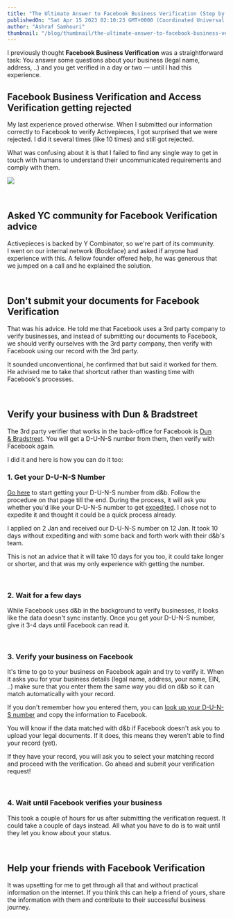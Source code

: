 ```yaml
---
title: "The Ultimate Answer to Facebook Business Verification (Step by Step)"
publishedOn: "Sat Apr 15 2023 02:10:23 GMT+0000 (Coordinated Universal Time)"
author: "Ashraf Samhouri"
thumbnail: "/blog/thumbnail/the-ultimate-answer-to-facebook-business-verification-step-by-step.webp"
---
```


I previously thought **Facebook Business Verification** was a straightforward task: You answer some questions about your business (legal name, address, ..) and you get verified in a day or two — until I had this experience.

Facebook Business Verification and Access Verification getting rejected
-----------------------------------------------------------------------

My last experience proved otherwise. When I submitted our information correctly to Facebook to verify Activepieces, I got surprised that we were rejected. I did it several times (like 10 times) and still got rejected.

What was confusing about it is that I failed to find any single way to get in touch with humans to understand their uncommunicated requirements and comply with them.

![](https://uploads-ssl.webflow.com/62c21c5254de25f99c48bdfe/6428584415bba04598420832_Screenshot%202023-04-01%20at%2018.13.27.png)

‍

Asked YC community for Facebook Verification advice
---------------------------------------------------

Activepieces is backed by Y Combinator, so we're part of its community. I went on our internal network (Bookface) and asked if anyone had experience with this. A fellow founder offered help, he was generous that we jumped on a call and he explained the solution.

‍

Don't submit your documents for Facebook Verification
-----------------------------------------------------

That was his advice. He told me that Facebook uses a 3rd party company to verify businesses, and instead of submitting our documents to Facebook, we should verify ourselves with the 3rd party company, then verify with Facebook using our record with the 3rd party.

It sounded unconventional, he confirmed that but said it worked for them. He advised me to take that shortcut rather than wasting time with Facebook's processes.

‍

Verify your business with Dun & Bradstreet
------------------------------------------

The 3rd party verifier that works in the back-office for Facebook is [Dun & Bradstreet](https://www.dnb.com/). You will get a D-U-N-S number from them, then verify with Facebook again.

I did it and here is how you can do it too:

### 1\. Get your D-U-N-S Number

[Go here](https://www.dnb.com/duns/get-a-duns.html) to start getting your D-U-N-S number from d&b. Follow the procedure on that page till the end. During the process, it will ask you whether you'd like your D-U-N-S number to get [expedited](https://www.dnb.com/marketing/media/dunsfile.html). I chose not to expedite it and thought it could be a quick process already.

I applied on 2 Jan and received our D-U-N-S number on 12 Jan. It took 10 days without expediting and with some back and forth work with their d&b's team.

This is not an advice that it will take 10 days for you too, it could take longer or shorter, and that was my only experience with getting the number.

‍

### 2\. Wait for a few days

While Facebook uses d&b in the background to verify businesses, it looks like the data doesn't sync instantly. Once you get your D-U-N-S number, give it 3-4 days until Facebook can read it.

‍

### 3\. Verify your business on Facebook

It's time to go to your business on Facebook again and try to verify it. When it asks you for your business details (legal name, address, your name, EIN, ..) make sure that you enter them the same way you did on d&b so it can match automatically with your record.

If you don't remember how you entered them, you can [look up your D-U-N-S number](https://www.dnb.com/duns-number/lookup.html) and copy the information to Facebook.

You will know if the data matched with d&b if Facebook doesn't ask you to upload your legal documents. If it does, this means they weren't able to find your record (yet).

If they have your record, you will ask you to select your matching record and proceed with the verification. Go ahead and submit your verification request!

‍

### 4\. Wait until Facebook verifies your business

This took a couple of hours for us after submitting the verification request. It could take a couple of days instead. All what you have to do is to wait until they let you know about your status.

‍

Help your friends with Facebook Verification
--------------------------------------------

It was upsetting for me to get through all that and without practical information on the internet. If you think this can help a friend of yours, share the information with them and contribute to their successful business journey.

